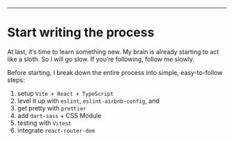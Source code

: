 ---

# Start writing the process

At last, it’s time to learn something new. My brain is already starting to act like a sloth.
So I will go slow. If you’re following, follow me slowly. 

Before starting, I break down the entire process into simple, easy-to-follow steps:

1. setup `Vite + React + TypeScript`
2. level it up with `eslint`, `eslint-airbnb-config`, and
3. get pretty with `prettier`
4. add `dart-sass` + CSS Module
5. testing with `Vitest`
6. integrate `react-router-dom`